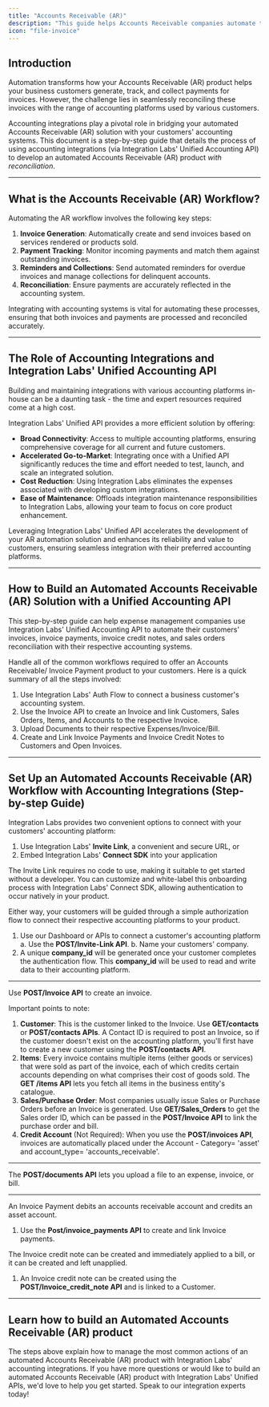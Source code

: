```yaml
---
title: "Accounts Receivable (AR)"
description: "This guide helps Accounts Receivable companies automate the creation and reconciliation of invoices, invoice payments, invoice credit notes, and sales orders with their customers' respective accounting systems."
icon: "file-invoice"
---
```


## Introduction

Automation transforms how your Accounts Receivable (AR) product helps your business customers generate, track, and collect payments for invoices. However, the challenge lies in seamlessly reconciling these invoices with the range of accounting platforms used by various customers.

Accounting integrations play a pivotal role in bridging your automated Accounts Receivable (AR) solution with your customers' accounting systems. This document is a step-by-step guide that details the process of using accounting integrations (via Integration Labs' Unified Accounting API) to develop an automated Accounts Receivable (AR) product *with reconciliation*.

---

## What is the Accounts Receivable (AR) Workflow?

Automating the AR workflow involves the following key steps:

1. **Invoice Generation**: Automatically create and send invoices based on services rendered or products sold.
2. **Payment Tracking**: Monitor incoming payments and match them against outstanding invoices.
3. **Reminders and Collections**: Send automated reminders for overdue invoices and manage collections for delinquent accounts.
4. **Reconciliation**: Ensure payments are accurately reflected in the accounting system.

Integrating with accounting systems is vital for automating these processes, ensuring that both invoices and payments are processed and reconciled accurately.

---

## The Role of Accounting Integrations and Integration Labs' Unified Accounting API

Building and maintaining integrations with various accounting platforms in-house can be a daunting task - the time and expert resources required come at a high cost.

Integration Labs' Unified API provides a more efficient solution by offering:

- **Broad Connectivity**: Access to multiple accounting platforms, ensuring comprehensive coverage for all current and future customers.
- **Accelerated Go-to-Market**: Integrating once with a Unified API significantly reduces the time and effort needed to test, launch, and scale an integrated solution.
- **Cost Reduction**: Using Integration Labs eliminates the expenses associated with developing custom integrations.
- **Ease of Maintenance**: Offloads integration maintenance responsibilities to Integration Labs, allowing your team to focus on core product enhancement.

Leveraging Integration Labs' Unified API accelerates the development of your AR automation solution and enhances its reliability and value to customers, ensuring seamless integration with their preferred accounting platforms.

---

## How to Build an Automated Accounts Receivable (AR) Solution with a Unified Accounting API

This step-by-step guide can help expense management companies use Integration Labs' Unified Accounting API to automate their customers' invoices, invoice payments, invoice credit notes, and sales orders reconciliation with their respective accounting systems.

Handle all of the common workflows required to offer an Accounts Receivable/ Invoice Payment product to your customers. Here is a quick summary of all the steps involved:

1. Use Integration Labs' Auth Flow to connect a business customer's accounting system.
2. Use the Invoice API to create an Invoice and link Customers, Sales Orders, Items, and Accounts to the respective Invoice.
3. Upload Documents to their respective Expenses/Invoice/Bill.
4. Create and Link Invoice Payments and Invoice Credit Notes to Customers and Open Invoices.

---

## Set Up an Automated Accounts Receivable (AR) Workflow with Accounting Integrations (Step-by-step Guide)

<Steps titleSize="h2">

<Step title="Connect with your customers' accounting platform (One-Time Activity)" titleSize="h2" stepNumber="1">

Integration Labs provides two convenient options to connect with your customers' accounting platform:

1. Use Integration Labs' **Invite Link**, a convenient and secure URL, or
2. Embed Integration Labs' **Connect SDK** into your application

The Invite Link requires no code to use, making it suitable to get started without a developer. You can customize and white-label this onboarding process with Integration Labs' Connect SDK, allowing authentication to occur natively in your product.

Either way, your customers will be guided through a simple authorization flow to connect their respective accounting platforms to your product.

1. Use our Dashboard or APIs to connect a customer's accounting platform
a. Use the **POST/Invite-Link API**.
b. Name your customers' company.
2. A unique **company_id** will be generated once your customer completes the authentication flow. This **company_id** will be used to read and write data to their accounting platform.

---

</Step>

<Step title="Create Invoices" titleSize="h2" stepNumber="2">

Use **POST/Invoice API** to create an invoice.

Important points to note:

1. **Customer**: This is the customer linked to the Invoice. Use **GET/contacts** or **POST/contacts APIs**. A Contact ID is required to post an Invoice, so if the customer doesn't exist on the accounting platform, you'll first have to create a new customer using the **POST/contacts API**.
2. **Items**: Every invoice contains multiple items (either goods or services) that were sold as part of the invoice, each of which credits certain accounts depending on what comprises their cost of goods sold. The **GET /items API** lets you fetch all items in the business entity's catalogue.
3. **Sales/Purchase Order**: Most companies usually issue Sales or Purchase Orders before an Invoice is generated. Use **GET/Sales_Orders** to get the Sales order ID, which can be passed in the **POST/Invoice API** to link the purchase order and bill.
4. **Credit Account** (Not Required): When you use the **POST/invoices API**, invoices are automatically placed under the Account - Category= 'asset' and account_type= 'accounts_receivable'.

---

</Step>

<Step title="Upload Documents (Recurring)" titleSize="h2" stepNumber="3">

The **POST/documents API** lets you upload a file to an expense, invoice, or bill.

---

</Step>

<Step title="(Recurring): Link Invoice Payment and Credit Notes" titleSize="h2" stepNumber="4">

An Invoice Payment debits an accounts receivable account and credits an asset account.

1. Use the **Post/invoice_payments API** to create and link Invoice payments.

The Invoice credit note can be created and immediately applied to a bill, or it can be created and left unapplied.

1. An Invoice credit note can be created using the **POST/Invoice_credit_note API** and is linked to a Customer.

---

</Step>

</Steps>

## Learn how to build an Automated Accounts Receivable (AR) product

The steps above explain how to manage the most common actions of an automated Accounts Receivable (AR) product with Integration Labs' accounting integrations. If you have more questions or would like to build an automated Accounts Receivable (AR) product with Integration Labs' Unified APIs, we'd love to help you get started. Speak to our integration experts today!